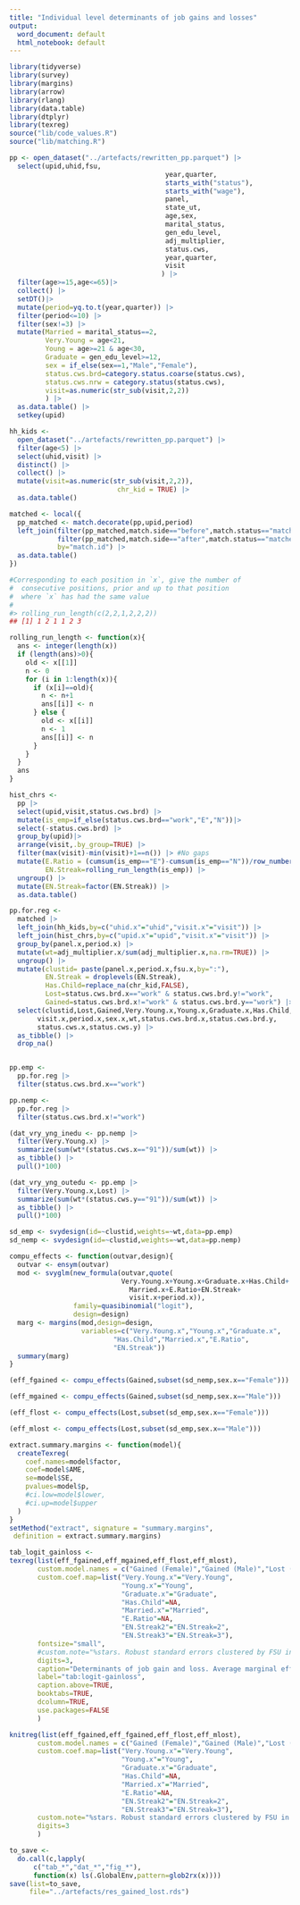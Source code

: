 ```yaml
---
title: "Individual level determinants of job gains and losses"
output:
  word_document: default
  html_notebook: default
---
```


```r
library(tidyverse)
library(survey)
library(margins)
library(arrow)
library(rlang)
library(data.table)
library(dtplyr)
library(texreg)
source("lib/code_values.R")
source("lib/matching.R")
```


```r
pp <- open_dataset("../artefacts/rewritten_pp.parquet") |>
  select(upid,uhid,fsu,
                                       year,quarter,
                                       starts_with("status"),
                                       starts_with("wage"),
                                       panel,
                                       state_ut,
                                       age,sex,
                                       marital_status,
                                       gen_edu_level,
                                       adj_multiplier,
                                       status.cws,
                                       year,quarter,
                                       visit
                                      ) |>
  filter(age>=15,age<=65)|>
  collect() |>
  setDT()|>
  mutate(period=yq.to.t(year,quarter)) |>
  filter(period<=10) |>
  filter(sex!=3) |>
  mutate(Married = marital_status==2,
         Very.Young = age<21,
         Young = age>=21 & age<30,
         Graduate = gen_edu_level>=12,
         sex = if_else(sex==1,"Male","Female"),
         status.cws.brd=category.status.coarse(status.cws),
         status.cws.nrw = category.status(status.cws),
         visit=as.numeric(str_sub(visit,2,2))
         ) |>
  as.data.table() |>
  setkey(upid)
```


```r
hh_kids <- 
  open_dataset("../artefacts/rewritten_pp.parquet") |>
  filter(age<5) |>
  select(uhid,visit) |>
  distinct() |>
  collect() |>
  mutate(visit=as.numeric(str_sub(visit,2,2)),
                           chr_kid = TRUE) |>
  as.data.table()
```


```r
matched <- local({ 
  pp_matched <- match.decorate(pp,upid,period)
  left_join(filter(pp_matched,match.side=="before",match.status=="matched"),
            filter(pp_matched,match.side=="after",match.status=="matched"),
            by="match.id") |>
  as.data.table()
})
```

```r
#Corresponding to each position in `x`, give the number of
#  consecutive positions, prior and up to that position
#  where `x` has had the same value
#
#> rolling_run_length(c(2,2,1,2,2,2))
## [1] 1 2 1 1 2 3

rolling_run_length <- function(x){
  ans <- integer(length(x))
  if (length(ans)>0){
    old <- x[[1]]
    n <- 0
    for (i in 1:length(x)){
      if (x[i]==old){
        n <- n+1
        ans[[i]] <- n
      } else {
        old <- x[[i]]
        n <- 1
        ans[[i]] <- n
      }
    }
  }
  ans
}
```


```r
hist_chrs <- 
  pp |>
  select(upid,visit,status.cws.brd) |>
  mutate(is_emp=if_else(status.cws.brd=="work","E","N"))|>
  select(-status.cws.brd) |>
  group_by(upid)|>
  arrange(visit,.by_group=TRUE) |>
  filter(max(visit)-min(visit)+1==n()) |> #No gaps
  mutate(E.Ratio = (cumsum(is_emp=="E")-cumsum(is_emp=="N"))/row_number(),
         EN.Streak=rolling_run_length(is_emp)) |>
  ungroup() |>
  mutate(EN.Streak=factor(EN.Streak)) |>
  as.data.table()
```


```r
pp.for.reg <- 
  matched |>
  left_join(hh_kids,by=c("uhid.x"="uhid","visit.x"="visit")) |>
  left_join(hist_chrs,by=c("upid.x"="upid","visit.x"="visit")) |>
  group_by(panel.x,period.x) |>
  mutate(wt=adj_multiplier.x/sum(adj_multiplier.x,na.rm=TRUE)) |>
  ungroup() |>
  mutate(clustid= paste(panel.x,period.x,fsu.x,by=":"),
         EN.Streak = droplevels(EN.Streak),
         Has.Child=replace_na(chr_kid,FALSE),
         Lost=status.cws.brd.x=="work" & status.cws.brd.y!="work",
         Gained=status.cws.brd.x!="work" & status.cws.brd.y=="work") |>
  select(clustid,Lost,Gained,Very.Young.x,Young.x,Graduate.x,Has.Child,Married.x,E.Ratio,EN.Streak,
       visit.x,period.x,sex.x,wt,status.cws.brd.x,status.cws.brd.y,
       status.cws.x,status.cws.y) |>
  as_tibble() |>
  drop_na()


pp.emp <- 
  pp.for.reg |>
  filter(status.cws.brd.x=="work") 

pp.nemp <- 
  pp.for.reg |>
  filter(status.cws.brd.x!="work") 
```

```r
(dat_vry_yng_inedu <- pp.nemp |>
  filter(Very.Young.x) |>
  summarize(sum(wt*(status.cws.x=="91"))/sum(wt)) |>
  as_tibble() |>
  pull()*100)

(dat_vry_yng_outedu <- pp.emp |>
  filter(Very.Young.x,Lost) |>
  summarize(sum(wt*(status.cws.y=="91"))/sum(wt)) |>
  as_tibble() |>
  pull()*100)

```


```r
sd_emp <- svydesign(id=~clustid,weights=~wt,data=pp.emp)
sd_nemp <- svydesign(id=~clustid,weights=~wt,data=pp.nemp)
```


```r
compu_effects <- function(outvar,design){
  outvar <- ensym(outvar)
  mod <- svyglm(new_formula(outvar,quote(
                            Very.Young.x+Young.x+Graduate.x+Has.Child+
                              Married.x+E.Ratio+EN.Streak+
                              visit.x+period.x)),
                family=quasibinomial("logit"),
                design=design)
  marg <- margins(mod,design=design,
                  variables=c("Very.Young.x","Young.x","Graduate.x",
                          "Has.Child","Married.x","E.Ratio",
                          "EN.Streak"))
  summary(marg)
}
```


```r
(eff_fgained <- compu_effects(Gained,subset(sd_nemp,sex.x=="Female")))
```

```r
(eff_mgained <- compu_effects(Gained,subset(sd_nemp,sex.x=="Male")))
```

```r
(eff_flost <- compu_effects(Lost,subset(sd_emp,sex.x=="Female")))
```

```r
(eff_mlost <- compu_effects(Lost,subset(sd_emp,sex.x=="Male")))
```
```r
extract.summary.margins <- function(model){
  createTexreg(
    coef.names=model$factor,
    coef=model$AME,
    se=model$SE,
    pvalues=model$p,
    #ci.low=model$lower,
    #ci.up=model$upper
  )
}
setMethod("extract", signature = "summary.margins",
 definition = extract.summary.margins)
```

```r
tab_logit_gainloss <- 
texreg(list(eff_fgained,eff_mgained,eff_flost,eff_mlost),
       custom.model.names = c("Gained (Female)","Gained (Male)","Lost (Female)","Lost (Male)"),
       custom.coef.map=list("Very.Young.x"="Very.Young",
                            "Young.x"="Young",
                            "Graduate.x"="Graduate",
                            "Has.Child"=NA,
                            "Married.x"="Married",
                            "E.Ratio"=NA,
                            "EN.Streak2"="EN.Streak=2",
                            "EN.Streak3"="EN.Streak=3"),
       fontsize="small",
       #custom.note="%stars. Robust standard errors clustered by FSU in parentheses.",
       digits=3,
       caption="Determinants of job gain and loss. Average marginal effects from logit model.",
       label="tab:logit-gainloss",
       caption.above=TRUE,
       booktabs=TRUE,
       dcolumn=TRUE,
       use.packages=FALSE
       )
```
```r
knitreg(list(eff_fgained,eff_fgained,eff_flost,eff_mlost),
       custom.model.names = c("Gained (Female)","Gained (Male)","Lost (Female)","Lost (Male)"),
       custom.coef.map=list("Very.Young.x"="Very.Young",
                            "Young.x"="Young",
                            "Graduate.x"="Graduate",
                            "Has.Child"=NA,
                            "Married.x"="Married",
                            "E.Ratio"=NA,
                            "EN.Streak2"="EN.Streak=2",
                            "EN.Streak3"="EN.Streak=3"),
       custom.note="%stars. Robust standard errors clustered by FSU in parentheses.",
       digits=3
       )
```

```r
to_save <-  
  do.call(c,lapply(
      c("tab_*","dat_*","fig_*"),
      function(x) ls(.GlobalEnv,pattern=glob2rx(x))))
save(list=to_save,
     file="../artefacts/res_gained_lost.rds")
```




